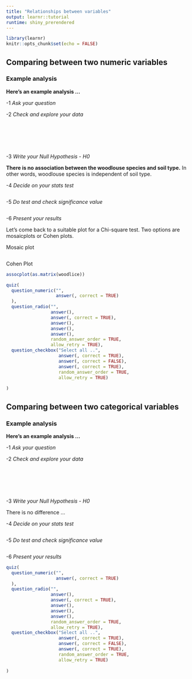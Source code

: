 ```yaml
---
title: "Relationships between variables"
output: learnr::tutorial
runtime: shiny_prerendered
---
```


```r
library(learnr)
knitr::opts_chunk$set(echo = FALSE)
```


## Comparing between two numeric variables

### Example analysis

**Here's an example analysis ... **

-1 *Ask your question*

-2 *Check and explore your data*

```r

```

```r

```

```r

```

```r

```

```r

```

```r

```

-3 *Write your Null Hypothesis - H0*

**There is no association between the woodlouse species and soil type.**
In other words, woodlouse species is independent of soil type.

-4 *Decide on your stats test*

```r

```

-5 *Do test and check significance value*

```r
```


-6 *Present your results*

Let's come back to a suitable plot for a Chi-square test. Two options are mosaicplots or Cohen plots.

Mosaic plot

```r



```

Cohen Plot

```r

assocplot(as.matrix(woodlice))

```




```r
quiz(
  question_numeric("",
                   answer(, correct = TRUE)
  ),
  question_radio("",
                 answer(),
                 answer(, correct = TRUE),
                 answer(),
                 answer(),
                 answer(),
                 random_answer_order = TRUE,
                 allow_retry = TRUE),
  question_checkbox("Select all ..",
                    answer(, correct = TRUE),
                    answer(, correct = FALSE),
                    answer(, correct = TRUE),
                    random_answer_order = TRUE,
                    allow_retry = TRUE)
  
)
```




## Comparing between two categorical variables

### Example analysis

**Here's an example analysis ... **

-1 *Ask your question*

-2 *Check and explore your data*

```r

```

```r

```

```r

```

```r

```

```r

```

```r

```

-3 *Write your Null Hypothesis - H0*

There is no difference ...

-4 *Decide on your stats test*

```r

```

-5 *Do test and check significance value*

```r
```


-6 *Present your results*

```r
quiz(
  question_numeric("",
                   answer(, correct = TRUE)
  ),
  question_radio("",
                 answer(),
                 answer(, correct = TRUE),
                 answer(),
                 answer(),
                 answer(),
                 random_answer_order = TRUE,
                 allow_retry = TRUE),
  question_checkbox("Select all ..",
                    answer(, correct = TRUE),
                    answer(, correct = FALSE),
                    answer(, correct = TRUE),
                    random_answer_order = TRUE,
                    allow_retry = TRUE)
  
)
```

